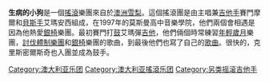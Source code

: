 '''生病的小狗'''是一個[[搖滾|搖滾]]樂團來自於[[澳洲|澳洲]][[雪梨_(城市)|雪梨]]。這個搖滾團是由主唱兼[[吉他手|吉他手]]賽門摩爾和[[貝斯手|貝斯手]]艾瑪安西組成，在1997年的莫斯曼高中音樂學院，他們兩個會相遇是因為他熱愛[[銀椅|銀椅]]樂團。最初賽門打[[鼓|鼓]]艾瑪彈[[吉他|吉他]]，他們倆個時常練習[[年輕歲月|年輕歲月]]樂團，[[討伐體制樂團|討伐體制樂團]]和[[銀椅|銀椅]]樂團的歌曲，到最後他們也寫了自己的[[歌曲|歌曲]]。很快的，克里斯密爾斯奇也入團並成為鼓手。

{{Authority control}}
{{樂團小作品}}
{{DEFAULTSORT:Sick Puppies}}

[[Category:澳大利亚乐团|Category:澳大利亚乐团]]
[[Category:澳大利亚搖滾乐团|Category:澳大利亚搖滾乐团]]
[[Category:另类摇滚吉他手|Category:另类摇滚吉他手]]